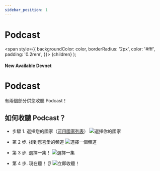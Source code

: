 ```yaml
---
sidebar_position: 1
---
```


# Podcast

  <span
    style={{
      backgroundColor: color,
      borderRadius: '2px',
      color: '#fff',
      padding: '0.2rem',
    }}>
    {children}
  </span>
);

#### New Available <Highlight color="#25c2a0">Devnet</Highlight>


# Podcast

有兩個部分供您收聽 Podcast！

## 如何收聽 Podcast？

* 步驟 1. 選擇您的國家（[可用國家列表](/docs/about/country)）
![選擇你的國家](/img/podcast/intro/choose-country.png)

* 第 2 步. 找到您喜愛的頻道
![選擇一個頻道](/img/podcast/intro/choose-episode.png)

* 第 3 步. 選擇一集！
![選擇一集](/img/podcast/intro/choose-an-episode.png)

* 第 4 步. 現在聽！ 👂
![立即收聽！](/img/podcast/intro/listen-now.png)